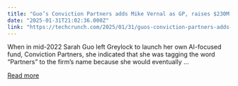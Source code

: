 ```yaml
---
title: "Guo’s Conviction Partners adds Mike Vernal as GP, raises $230M fund"
date: "2025-01-31T21:02:36.000Z"
link: "https://techcrunch.com/2025/01/31/guos-conviction-partners-adds-mike-vernal-as-gp-raises-230m-fund/"
---
```


When in mid-2022 Sarah Guo left Greylock to launch her own AI-focused fund, Conviction Partners, she indicated that she was tagging the word “Partners” to the firm’s name because she would eventually ...

[Read more](https://techcrunch.com/2025/01/31/guos-conviction-partners-adds-mike-vernal-as-gp-raises-230m-fund/)
